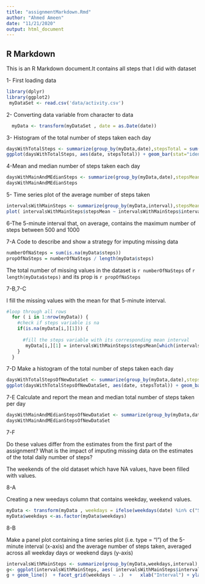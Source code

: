 ```yaml
---
title: "assignmentMarkdown.Rmd"
author: "Ahmed Ameen"
date: "11/21/2020"
output: html_document
---
```

## R Markdown

This is an R Markdown document.It contains all steps that I did with dataset

1- First loading data


```r
library(dplyr)
library(ggplot2)
 myDataSet <- read.csv('data/activity.csv')
```


2- Converting data variable from character to  data 


```r
  myData <- transform(myDataSet , date = as.Date(date))
```


3- Histogram of the total number of steps taken each day


```r
daysWithTotalSteps <- summarize(group_by(myData,date),stepsTotal = sum(steps,na.rm =  TRUE))
ggplot(daysWithTotalSteps, aes(date, stepsTotal)) + geom_bar(stat="identity")
```


4-Mean and median number of steps taken each day
```r
daysWithMainAndMEdianSteps <- summarize(group_by(myData,date),stepsMean = mean(steps,na.rm =  TRUE),stepsMedian = median(steps,na.rm =  TRUE))
daysWithMainAndMEdianSteps
```


5- Time series plot of the average number of steps taken
```r
intervalsWithMainSteps <- summarize(group_by(myData,interval),stepsMean = mean(steps,na.rm =  TRUE))
plot( intervalsWithMainSteps$stepsMean ~ intervalsWithMainSteps$interval,type="l")
```


6-The 5-minute interval that, on average, contains the maximum number of steps
between 500 and 1000


7-A Code to describe and show a strategy for imputing missing data


```r
numberOfNaSteps = sum(is.na(myData$steps))
propOfNaSteps = numberOfNaSteps / length(myData$steps)
```
The total number of missing values in the dataset is `r numberOfNaSteps` of `r length(myData$steps)` and its prop is `r propOfNaSteps`


7-B,7-C

I fill the missing values with the mean for that 5-minute interval.


```r
#loop through all rows
  for ( i in 1:nrow(myData)) {
    #check if steps variable is na
    if(is.na(myData[i,][1])) {
      
      #fill the steps variable with its corresponding mean interval
       myData[i,][1] = intervalsWithMainSteps$stepsMean[which(intervalsWithMainSteps$interval == myData[i,][3]$interval)] 
    }
  }
```

7-D Make a histogram of the total number of steps taken each day


```r
daysWithTotalStepsOfNewDataSet <- summarize(group_by(myData,date),stepsTotal = sum(steps))
ggplot(daysWithTotalStepsOfNewDataSet, aes(date, stepsTotal)) + geom_bar(stat="identity")
```


7-E Calculate and report the mean and median total number of steps taken per day

```r
daysWithMainAndMEdianStepsOfNewDataSet <- summarize(group_by(myData,date),stepsMean = mean(steps),stepsMedian = median(steps))
daysWithMainAndMEdianStepsOfNewDataSet
```


7-F

Do these values differ from the estimates from the first part of the assignment? What is the impact of imputing missing data on the estimates of the total daily number of steps?

The weekends of the old dataset which have NA values, have been filled with values.

8-A

Creating a new weedays column that contains weekday, weekend values.

```r
myData <- transform(myData , weekdays = ifelse(weekdays(date) %in% c("Saturday","Sunday"),"weekend","weekday"))
myData$weekdays <-as.factor(myData$weekdays)
```

8-B

Make a panel plot containing a time series plot (i.e. \color{red}{\verb|type = "l"|}type = "l") of the 5-minute interval (x-axis) and the average number of steps taken, averaged across all weekday days or weekend days (y-axis)

```r
intervalsWithMainSteps <- summarize(group_by(myData,weekdays,interval),stepsMean = mean(steps))
g<- ggplot(intervalsWithMainSteps, aes( intervalsWithMainSteps$interval, intervalsWithMainSteps$stepsMean)) 
g + geom_line()  + facet_grid(weekdays ~ .)  +   xlab("Interval") + ylab("Number of steps")
```



